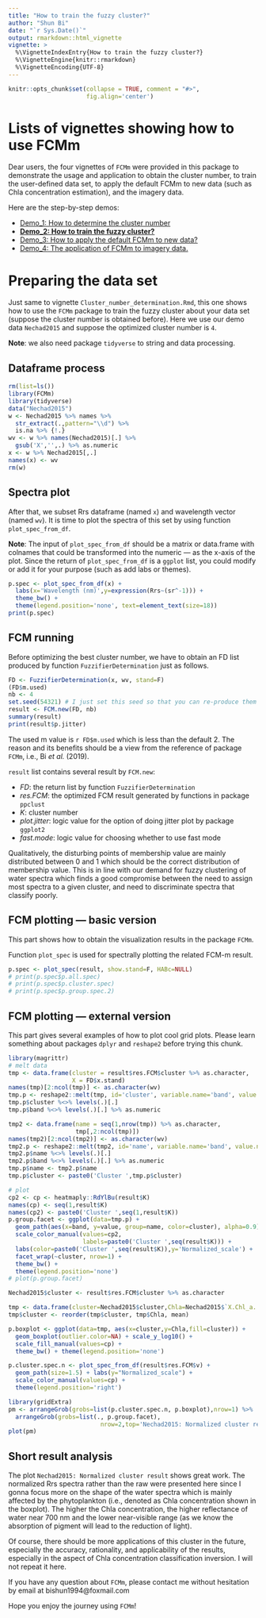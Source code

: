 ```yaml
---
title: "How to train the fuzzy cluster?"
author: "Shun Bi"
date: "`r Sys.Date()`"
output: rmarkdown::html_vignette
vignette: >
  %\VignetteIndexEntry{How to train the fuzzy cluster?}
  %\VignetteEngine{knitr::rmarkdown}
  %\VignetteEncoding{UTF-8}
---
```


```r
knitr::opts_chunk$set(collapse = TRUE, comment = "#>",
                      fig.align='center')
```

# Lists of vignettes showing how to use FCMm

Dear users, the four vignettes of `FCMm` were provided in this package to demonstrate the usage and application to obtain the cluster number, to train the user-defined data set, to apply the default FCMm to new data (such as Chla concentration estimation), and the imagery data.

Here are the step-by-step demos:

 - [Demo_1: How to determine the cluster number](./doc/Cluster_number_determination.html)
 - [**Demo_2: How to train the fuzzy cluster?**](./doc/Fuzzy_cluster_training.html)
 - [Demo_3: How to apply the default FCMm to new data?](./doc/New_Data_Running_FCMm.html)
 - [Demo_4: The application of FCMm to imagery data.](./doc/Raster_Running_FCMm.html)

# Preparing the data set

Just same to vignette `Cluster_number_determination.Rmd`, this one shows how to use the `FCMm` package to train the fuzzy cluster about your data set (suppose the cluster number is obtained before). Here we use our demo data `Nechad2015` and suppose the optimized cluster number is `4`.

**Note**: we also need package `tidyverse` to string and data processing.

## Dataframe process

```r
rm(list=ls())
library(FCMm)
library(tidyverse)
data("Nechad2015")
w <- Nechad2015 %>% names %>%
  str_extract(.,pattern="\\d") %>%
  is.na %>% {!.}
wv <- w %>% names(Nechad2015)[.] %>%
  gsub('X','',.) %>% as.numeric
x <- w %>% Nechad2015[,.]
names(x) <- wv
rm(w)
```

## Spectra plot

After that, we subset Rrs dataframe (named `x`) and wavelength vector (named `wv`). It is time to plot the spectra of this set by using function `plot_spec_from_df`.

**Note**: The input of `plot_spec_from_df` should be a matrix or data.frame with colnames that could be transformed into the numeric --- as the x-axis of the plot. Since the return of `plot_spec_from_df` is a `ggplot` list, you could modify or add it for your purpose (such as add labs or themes).

```r
p.spec <- plot_spec_from_df(x) + 
  labs(x='Wavelength (nm)',y=expression(Rrs~(sr^-1))) + 
  theme_bw() + 
  theme(legend.position='none', text=element_text(size=18))
print(p.spec)
```

## FCM running

Before optimizing the best cluster number, we have to obtain an FD list produced by function `FuzzifierDetermination` just as follows.

```r
FD <- FuzzifierDetermination(x, wv, stand=F)
(FD$m.used)
nb <- 4
set.seed(54321) # I just set this seed so that you can re-produce them
result <- FCM.new(FD, nb)
summary(result)
print(result$p.jitter)
```

The used m value is `r FD$m.used` which is less than the default 2. The reason and its benefits should be a view from the reference of package `FCMm`, i.e., Bi *et al.* (2019).

`result` list contains several result by `FCM.new`:

 - *FD*: the return list by function `FuzzifierDetermination`
 - *res.FCM*: the optimized FCM result generated by functions in package `ppclust`
 - *K*: cluster number
 - *plot.jitter*: logic value for the option of doing jitter plot by package `ggplot2`
 - *fast.mode*: logic value for choosing whether to use fast mode

Qualitatively, the disturbing points of membership value are mainly distributed between 0 and 1  which should be the correct distribution of membership value. This is in line with our demand for fuzzy clustering of water spectra which finds a good compromise between the need to assign most spectra to a given cluster, and need to discriminate spectra that classify poorly.

## FCM plotting --- basic version

This part shows how to obtain the visualization results in the package `FCMm`.

Function `plot_spec` is used for spectrally plotting the related FCM-m result.

```r
p.spec <- plot_spec(result, show.stand=F, HABc=NULL)
# print(p.spec$p.all.spec)
# print(p.spec$p.cluster.spec)
# print(p.spec$p.group.spec.2)
```

## FCM plotting --- external version

This part gives several examples of how to plot cool grid plots. Please learn something about packages `dplyr` and `reshape2` before trying this chunk.

```r
library(magrittr)
# melt data
tmp <- data.frame(cluster = result$res.FCM$cluster %>% as.character,
                  X = FD$x.stand)
names(tmp)[2:ncol(tmp)] <- as.character(wv)
tmp.p <- reshape2::melt(tmp, id='cluster', variable.name='band', value.name='value')
tmp.p$cluster %<>% levels(.)[.]
tmp.p$band %<>% levels(.)[.] %>% as.numeric

tmp2 <- data.frame(name = seq(1,nrow(tmp)) %>% as.character,
                   tmp[,2:ncol(tmp)])
names(tmp2)[2:ncol(tmp2)] <- as.character(wv)
tmp2.p <- reshape2::melt(tmp2, id='name', variable.name='band', value.name='value')
tmp2.p$name %<>% levels(.)[.]
tmp2.p$band %<>% levels(.)[.] %>% as.numeric
tmp.p$name <- tmp2.p$name  
tmp.p$cluster <- paste0('Cluster ',tmp.p$cluster)

# plot
cp2 <- cp <- heatmaply::RdYlBu(result$K)
names(cp) <- seq(1,result$K)
names(cp2) <- paste0('Cluster ',seq(1,result$K))
p.group.facet <- ggplot(data=tmp.p) + 
  geom_path(aes(x=band, y=value, group=name, color=cluster), alpha=0.9) + 
  scale_color_manual(values=cp2,
                     labels=paste0('Cluster ',seq(result$K))) + 
  labs(color=paste0('Cluster ',seq(result$K)),y='Normalized_scale') + 
  facet_wrap(~cluster, nrow=1) + 
  theme_bw() + 
  theme(legend.position='none')
# plot(p.group.facet)

Nechad2015$cluster <- result$res.FCM$cluster %>% as.character

tmp <- data.frame(cluster=Nechad2015$cluster,Chla=Nechad2015$`X.Chl_a..ug.L.`) %>% na.omit
tmp$cluster <- reorder(tmp$cluster, tmp$Chla, mean)

p.boxplot <- ggplot(data=tmp, aes(x=cluster,y=Chla,fill=cluster)) + 
  geom_boxplot(outlier.color=NA) + scale_y_log10() + 
  scale_fill_manual(values=cp) + 
  theme_bw() + theme(legend.position='none')

p.cluster.spec.n <- plot_spec_from_df(result$res.FCM$v) + 
  geom_path(size=1.5) + labs(y="Normalized_scale") + 
  scale_color_manual(values=cp) +
  theme(legend.position='right')

library(gridExtra)
pm <- arrangeGrob(grobs=list(p.cluster.spec.n, p.boxplot),nrow=1) %>%
  arrangeGrob(grobs=list(., p.group.facet),
                          nrow=2,top='Nechad2015: Normalized cluster result')
plot(pm)

```

## Short result analysis

The plot `Nechad2015: Normalized cluster result` shows great work. The normalized Rrs spectra rather than the raw were presented here since I gonna focus more on the shape of the water spectra which is mainly affected by the phytoplankton (i.e., denoted as Chla concentration shown in the boxplot). The higher the Chla concentration, the higher reflectance of water near 700 nm and the lower near-visible range (as we know the absorption of pigment will lead to the reduction of light). 

Of course, there should be more applications of this cluster in the future, especially the accuracy, rationality, and applicability of the results, especially in the aspect of Chla concentration classification inversion. I will not repeat it here.

If you have any question about `FCMm`, please contact me without hesitation by email at bishun1994@foxmail.com

Hope you enjoy the journey using `FCMm`!
